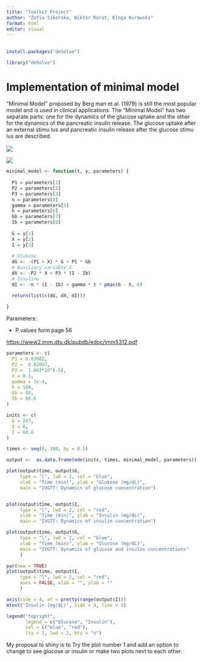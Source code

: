 ---
title: "Toolkit Project"
author: "Zofia Sikorska, Wiktor Rorat, Kinga Kurowska"
format: html
editor: visual
---

## 

```{r}
install.packages("deSolve")
```

```{r}
library("deSolve")
```

# Implementation of minimal model

“Minimal Model” proposed by Berg
man et al. (1979) is still the most popular model and is
used in clinical applications. The “Minimal Model” has
two separate parts: one for the dynamics of the glucose
uptake and the other for the dynamics of the pancreatic
insulin release. The glucose uptake after an external stimu
lus and pancreatic insulin release after the glucose stimu
lus are described.\
\
![](images/clipboard-2817776180.png)

![](images/clipboard-2106076716.png)

```{r}
minimal_model <- function(t, y, parameters) {
  
  P1 = parameters[1]
  P2 = parameters[2]
  P3 = parameters[3]
  n = parameters[4]
  gamma = parameters[5]
  h = parameters[6]
  Gb = parameters[7]
  Ib = parameters[8]
  
  G = y[1]
  X = y[2]
  I = y[3]
  
  # Glukose
  dG <- -(P1 + X) * G + P1 * Gb
  # Auxiliary variable X
  dX <- -P2 * X + P3 * (I - Ib)
  # Insuline
  dI <- -n * (I - Ib) + gamma * t * pmax(G - h, 0)

  return(list(c(dG, dX, dI)))
  
}
```

Parameters:

-   P values form page 56

<https://www2.imm.dtu.dk/pubdb/edoc/imm5312.pdf>

```{r}

parameters <- c(
  P1 = 0.03082,    
  P2 =  0.02093,    
  P3 =  1.062*10^(-5),    
  n = 0.1,       
  gamma = 1e-4,  
  h = 100,       
  Gb = 88,       
  Ib = 68.6      
)

inits <- c(
  G = 287,
  X = 0,          
  I = 68.6
)
```

```{r}
times <- seq(0, 180, by = 0.5)

output <-  as.data.frame(ode(inits, times, minimal_model, parameters))

```

```{r}
plot(output$time, output$G, 
     type = "l", lwd = 2, col = "blue",
     xlab = "Time (min)", ylab = "Glukose (mg/dL)",
     main = "IVGTT: Dynamics of glucose concentration")


plot(output$time, output$I, 
     type = "l", lwd = 2, col = "red",
     xlab = "Time (min)", ylab = "Insulin (mg/dL)",
     main = "IVGTT: Dynamics of insulin concentration")
```

```{r}

plot(output$time, output$G, 
     type = "l", lwd = 2, col = "blue",
     xlab = "Time (min)", ylab = "Glucose (mg/dL)",
     main = "IVGTT: Dynamics of glucose and insulin concentrations"
     )

par(new = TRUE)
plot(output$time, output$I, 
     type = "l", lwd = 2, col = "red",
     axes = FALSE, xlab = "", ylab = ""
     )

axis(side = 4, at = pretty(range(output$I)))
mtext("Insulin (mg/dL)", side = 4, line = 3)

legend("topright", 
       legend = c("Glucose", "Insulin"),
       col = c("blue", "red"), 
       lty = 1, lwd = 2, bty = "n")
```

My proposal to shiny is to Try the plot number 1 and add an option to change to see glucose or insulin or make two plots next to each other.
